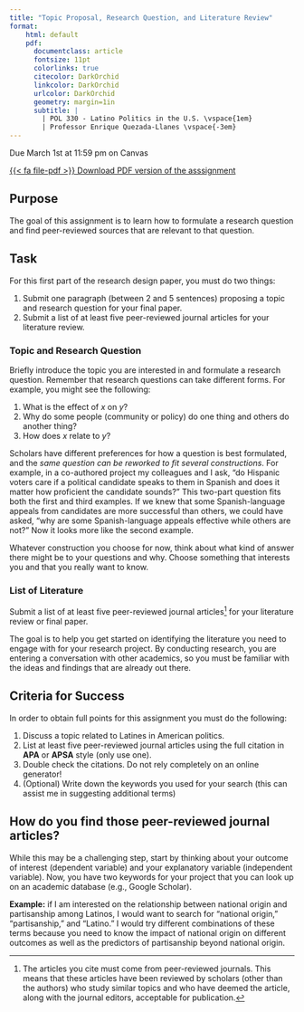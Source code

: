 ```yaml
---
title: "Topic Proposal, Research Question, and Literature Review"
format:
    html: default
    pdf: 
      documentclass: article
      fontsize: 11pt
      colorlinks: true
      citecolor: DarkOrchid
      linkcolor: DarkOrchid
      urlcolor: DarkOrchid
      geometry: margin=1in
      subtitle: | 
        | POL 330 - Latino Politics in the U.S. \vspace{1em}
        | Professor Enrique Quezada-Llanes \vspace{-3em}
---
```


:::{.callout-important}
Due March 1st at 11:59 pm on Canvas
:::

::: {.content-visible when-format="html"}
[<span class="btn btn-danger">{{< fa file-pdf >}} Download PDF version of the asssignment</span></p>](research-question.pdf)
:::

## Purpose

The goal of this assignment is to learn how to formulate a research question and find peer-reviewed sources that are relevant to that question.


## Task

For this first part of the research design paper, you must do two things:

1. Submit one paragraph (between 2 and 5 sentences) proposing a topic and research question for your final paper.
2. Submit a list of at least five peer-reviewed journal articles for your literature review.

### Topic and Research Question

Briefly introduce the topic you are interested in and formulate a research question. Remember that research questions can take different forms. For example, you might see the following:

1. What is the effect of *x* on *y*?
2. Why do some people (community or policy) do one thing and others do another thing?
3. How does *x* relate to *y*?

Scholars have different preferences for how a question is best formulated, and the *same question can be reworked to fit several constructions*. For example, in a co-authored project my colleagues and I ask, "do Hispanic voters care if a political candidate speaks to them in Spanish and does it matter how proficient the candidate sounds?" This two-part question fits both the first and third examples. If we knew that some Spanish-language appeals from candidates are more successful than others, we could have asked, "why are some Spanish-language appeals effective while others are not?" Now it looks more like the second example.

Whatever construction you choose for now, think about what kind of answer there might be to your questions and why. Choose something that interests you and that you really want to know.


### List of Literature

Submit a list of at least five peer-reviewed journal articles^[The articles you cite must come from peer-reviewed journals. This means that these articles have been reviewed by scholars (other than the authors) who study similar topics and who have deemed the article, along with the journal editors, acceptable for publication.] for your literature review or final paper.

The goal is to help you get started on identifying the literature you need to engage with for your research project. By conducting research, you are entering a conversation with other academics, so you must be familiar with the ideas and findings that are already out there.


## Criteria for Success

In order to obtain full points for this assignment you must do the following:

1. Discuss a topic related to Latines in American politics.
2. List at least five peer-reviewed journal articles using the full citation in **APA** or **APSA** style (only use one). 
3. Double check the citations. Do not rely completely on an online generator!
4. (Optional) Write down the keywords you used for your search (this can assist me in suggesting additional terms)


## How do you find those peer-reviewed journal articles?

While this may be a challenging step, start by thinking about your outcome of interest (dependent variable) and your explanatory variable (independent variable). Now, you have two keywords for your project that you can look up on an academic database (e.g., Google Scholar). 

**Example:** if I am interested on the relationship between national origin and partisanship among Latinos, I would want to search for "national origin," "partisanship," and "Latino." I would try different combinations of these terms because you need to know the impact of national origin on different outcomes as well as the predictors of partisanship beyond national origin.




